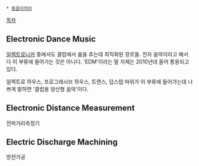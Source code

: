  * [[동음이의어]] 

[[목차]] 

== '''Electronic Dance Music''' ==
[[일렉트로니카]] 중에서도 클럽에서 춤을 추는데 최적화된 장르들. 전자 음악이라고 해서 다 이 부류에 들어가는 것은 아니다. 'EDM'이라는 말 자체는 2010년대 들어 통용되고 있다.

일렉트로 하우스, 프로그레시브 하우스, 트랜스, 덥스텝 따위가 이 부류에 들어가는데 나쁘게 말하면 '클럽용 양산형 음악'이다.

== Electronic Distance Measurement ==
전파거리측정기 

== Electric Discharge Machining == 
방전가공
 
